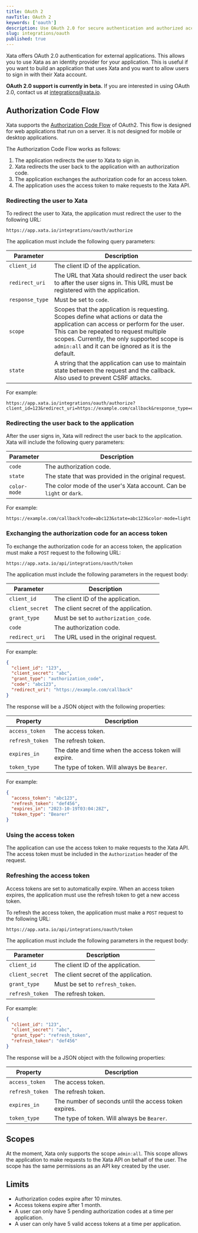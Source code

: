 ```yaml
---
title: OAuth 2
navTitle: OAuth 2
keywords: ['oauth']
description: Use OAuth 2.0 for secure authentication and authorized access
slug: integrations/oauth
published: true
---
```


Xata offers OAuth 2.0 authentication for external applications. This allows you to use Xata as an identity provider for your application. This is useful if you want to build an application that uses Xata and you want to allow users to sign in with their Xata account.

<Alert status="info">
  <strong>OAuth 2.0 support is currently in beta.</strong>
  If you are interested in using OAuth 2.0, contact us at <a href="mailto:integrations@xata.io">integrations@xata.io</a>.
</Alert>

## Authorization Code Flow

Xata supports the [Authorization Code Flow](https://tools.ietf.org/html/rfc6749#section-4.1) of OAuth2. This flow is designed for web applications that run on a server. It is not designed for mobile or desktop applications.

The Authorization Code Flow works as follows:

1.  The application redirects the user to Xata to sign in.
2.  Xata redirects the user back to the application with an authorization code.
3.  The application exchanges the authorization code for an access token.
4.  The application uses the access token to make requests to the Xata API.

### Redirecting the user to Xata

To redirect the user to Xata, the application must redirect the user to the following URL:

```
https://app.xata.io/integrations/oauth/authorize
```

The application must include the following query parameters:

| Parameter       | Description                                                                                                                                                                                                                                                                       |
| --------------- | --------------------------------------------------------------------------------------------------------------------------------------------------------------------------------------------------------------------------------------------------------------------------------- |
| `client_id`     | The client ID of the application.                                                                                                                                                                                                                                                 |
| `redirect_uri`  | The URL that Xata should redirect the user back to after the user signs in. This URL must be registered with the application.                                                                                                                                                     |
| `response_type` | Must be set to `code`.                                                                                                                                                                                                                                                            |
| `scope`         | Scopes that the application is requesting. Scopes define what actions or data the application can access or perform for the user. This can be repeated to request multiple scopes. Currently, the only supported scope is `admin:all` and it can be ignored as it is the default. |
| `state`         | A string that the application can use to maintain state between the request and the callback. Also used to prevent CSRF attacks.                                                                                                                                                  |

For example:

```
https://app.xata.io/integrations/oauth/authorize?client_id=123&redirect_uri=https://example.com/callback&response_type=code&scope=admin:all&state=abc123
```

### Redirecting the user back to the application

After the user signs in, Xata will redirect the user back to the application. Xata will include the following query parameters:

| Parameter    | Description                                                          |
| ------------ | -------------------------------------------------------------------- |
| `code`       | The authorization code.                                              |
| `state`      | The state that was provided in the original request.                 |
| `color-mode` | The color mode of the user's Xata account. Can be `light` or `dark`. |

For example:

```
https://example.com/callback?code=abc123&state=abc123&color-mode=light
```

### Exchanging the authorization code for an access token

To exchange the authorization code for an access token, the application must make a `POST` request to the following URL:

```
https://app.xata.io/api/integrations/oauth/token
```

The application must include the following parameters in the request body:

| Parameter       | Description                           |
| --------------- | ------------------------------------- |
| `client_id`     | The client ID of the application.     |
| `client_secret` | The client secret of the application. |
| `grant_type`    | Must be set to `authorization_code`.  |
| `code`          | The authorization code.               |
| `redirect_uri`  | The URL used in the original request. |

For example:

```json
{
  "client_id": "123",
  "client_secret": "abc",
  "grant_type": "authorization_code",
  "code": "abc123",
  "redirect_uri": "https://example.com/callback"
}
```

The response will be a JSON object with the following properties:

| Property        | Description                                          |
| --------------- | ---------------------------------------------------- |
| `access_token`  | The access token.                                    |
| `refresh_token` | The refresh token.                                   |
| `expires_in`    | The date and time when the access token will expire. |
| `token_type`    | The type of token. Will always be `Bearer`.          |

For example:

```json
{
  "access_token": "abc123",
  "refresh_token": "def456",
  "expires_in": "2023-10-19T03:04:28Z",
  "token_type": "Bearer"
}
```

### Using the access token

The application can use the access token to make requests to the Xata API. The access token must be included in the `Authorization` header of the request.

### Refreshing the access token

Access tokens are set to automatically expire. When an access token expires, the application must use the refresh token to get a new access token.

To refresh the access token, the application must make a `POST` request to the following URL:

```
https://app.xata.io/api/integrations/oauth/token
```

The application must include the following parameters in the request body:

| Parameter       | Description                           |
| --------------- | ------------------------------------- |
| `client_id`     | The client ID of the application.     |
| `client_secret` | The client secret of the application. |
| `grant_type`    | Must be set to `refresh_token`.       |
| `refresh_token` | The refresh token.                    |

For example:

```json
{
  "client_id": "123",
  "client_secret": "abc",
  "grant_type": "refresh_token",
  "refresh_token": "def456"
}
```

The response will be a JSON object with the following properties:

| Property        | Description                                           |
| --------------- | ----------------------------------------------------- |
| `access_token`  | The access token.                                     |
| `refresh_token` | The refresh token.                                    |
| `expires_in`    | The number of seconds until the access token expires. |
| `token_type`    | The type of token. Will always be `Bearer`.           |

## Scopes

At the moment, Xata only supports the scope `admin:all`. This scope allows the application to make requests to the Xata API on behalf of the user. The scope has the same permissions as an API key created by the user.

## Limits

- Authorization codes expire after 10 minutes.
- Access tokens expire after 1 month.
- A user can only have 5 pending authorization codes at a time per application.
- A user can only have 5 valid access tokens at a time per application.
